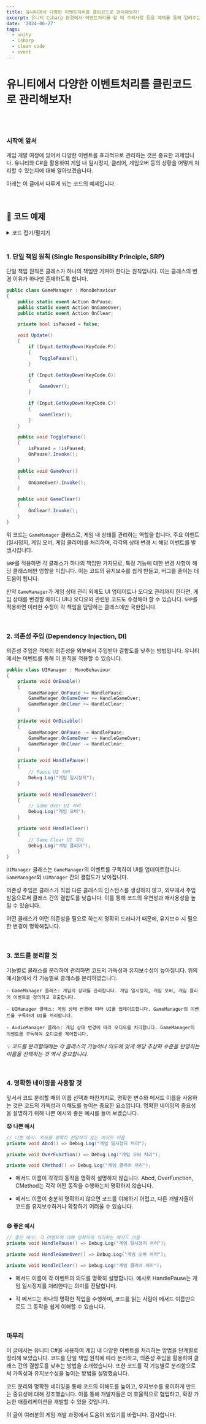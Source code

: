```yaml
---
title: 유니티에서 다양한 이벤트처리를 클린코드로 관리해보자!
excerpt: 유니티 Csharp 환경에서 이벤트처리를 할 때 주의사항 등을 예제를 통해 알려주는 글입니다.
date: '2024-06-27'
tags:
  - unity
  - Csharp
  - clean code
  - event
---
```


# 유니티에서 다양한 이벤트처리를 클린코드로 관리해보자!

<br>

<br>

### 시작에 앞서

게임 개발 여정에 있어서 다양한 이벤트를 효과적으로 관리하는 것은 중요한 과제입니다. 
유니티와 C#을 활용하여 게임 내 일시정지, 클리어, 게임오버 등의 상황을 어떻게 처리할 수 있는지에 대해 알아보겠습니다.

아래는 이 글에서 다루게 되는 코드의 예제입니다.

<br>

## :page_facing_up: **코드 예제**

<details>
<summary>코드 접기/펼치기</summary>
    
```csharp
using UnityEngine;
using System;

public class GameManager : MonoBehaviour
{
    public static event Action OnPause;
    public static event Action OnGameOver;
    public static event Action OnClear;

    private bool isPaused = false;

    void Update()
    {
        if (Input.GetKeyDown(KeyCode.P))
        {
            TogglePause();
        }

        if (Input.GetKeyDown(KeyCode.G))
        {
            GameOver();
        }

        if (Input.GetKeyDown(KeyCode.C))
        {
            GameClear();
        }
    }

    public void TogglePause()
    {
        isPaused = !isPaused;
        if (isPaused)
        {
            OnPause?.Invoke();
        }
        else
        {
            OnPause?.Invoke();
        }
    }

    public void GameOver()
    {
        OnGameOver?.Invoke();
    }

    public void GameClear()
    {
        OnClear?.Invoke();
    }
}

public class UIManager : MonoBehaviour
{
    private void OnEnable()
    {
        GameManager.OnPause += HandlePause;
        GameManager.OnGameOver += HandleGameOver;
        GameManager.OnClear += HandleClear;
    }

    private void OnDisable()
    {
        GameManager.OnPause -= HandlePause;
        GameManager.OnGameOver -= HandleGameOver;
        GameManager.OnClear -= HandleClear;
    }

    private void HandlePause()
    {
        // Pause UI 처리
        Debug.Log("게임 일시정지");
    }

    private void HandleGameOver()
    {
        // Game Over UI 처리
        Debug.Log("게임 오버");
    }

    private void HandleClear()
    {
        // Game Clear UI 처리
        Debug.Log("게임 클리어");
    }
}

public class AudioManager : MonoBehaviour
{
    private void OnEnable()
    {
        GameManager.OnPause += HandlePause;
        GameManager.OnGameOver += HandleGameOver;
        GameManager.OnClear += HandleClear;
    }

    private void OnDisable()
    {
        GameManager.OnPause -= HandlePause;
        GameManager.OnGameOver -= HandleGameOver;
        GameManager.OnClear -= HandleClear;
    }

    private void HandlePause()
    {
        // Pause 오디오 처리
        Debug.Log("오디오 일시정지");
    }

    private void HandleGameOver()
    {
        // Game Over 오디오 처리
        Debug.Log("오디오 게임 오버");
    }

    private void HandleClear()
    {
        // Game Clear 오디오 처리
        Debug.Log("오디오 게임 클리어");
    }
}
```
</details>

<br>

### 1. 단일 책임 원칙 (Single Responsibility Principle, SRP)

단일 책임 원칙은 클래스가 하나의 책임만 가져야 한다는 원칙입니다. 이는 클래스의 변경 이유가 하나만 존재하도록 합니다.

```csharp
public class GameManager : MonoBehaviour
{
    public static event Action OnPause;
    public static event Action OnGameOver;
    public static event Action OnClear;

    private bool isPaused = false;

    void Update()
    {
        if (Input.GetKeyDown(KeyCode.P))
        {
            TogglePause();
        }

        if (Input.GetKeyDown(KeyCode.G))
        {
            GameOver();
        }

        if (Input.GetKeyDown(KeyCode.C))
        {
            GameClear();
        }
    }

    public void TogglePause()
    {
        isPaused = !isPaused;
        OnPause?.Invoke();
    }

    public void GameOver()
    {
        OnGameOver?.Invoke();
    }

    public void GameClear()
    {
        OnClear?.Invoke();
    }
}
```

위 코드는 `GameManager` 클래스로, 게임 내 상태를 관리하는 역할을 합니다. 주요 이벤트 (일시정지, 게임 오버, 게임 클리어)를 처리하며, 각각의 상태 변경 시 해당 이벤트를 발생시킵니다. 

`SRP`를 적용하면 각 클래스가 하나의 책임만 가지므로, 특정 기능에 대한 변경 사항이 해당 클래스에만 영향을 미칩니다. 이는 코드의 유지보수를 쉽게 만들고, 버그를 줄이는 데 도움이 됩니다.


만약 `GameManager`가 게임 상태 관리 외에도 UI 업데이트나 오디오 관리까지 한다면, 게임 상태를 변경할 때마다 UI나 오디오와 관련된 코드도 수정해야 할 수 있습니다. `SRP`를 적용하면 이러한 수정이 각 책임을 담당하는 클래스에만 국한됩니다.

<br>

### 2. 의존성 주입 (Dependency Injection, DI)

의존성 주입은 객체의 의존성을 외부에서 주입받아 결합도를 낮추는 방법입니다. 유니티에서는 이벤트를 통해 이 원칙을 적용할 수 있습니다.

```csharp
public class UIManager : MonoBehaviour
{
    private void OnEnable()
    {
        GameManager.OnPause += HandlePause;
        GameManager.OnGameOver += HandleGameOver;
        GameManager.OnClear += HandleClear;
    }

    private void OnDisable()
    {
        GameManager.OnPause -= HandlePause;
        GameManager.OnGameOver -= HandleGameOver;
        GameManager.OnClear -= HandleClear;
    }

    private void HandlePause()
    {
        // Pause UI 처리
        Debug.Log("게임 일시정지");
    }

    private void HandleGameOver()
    {
        // Game Over UI 처리
        Debug.Log("게임 오버");
    }

    private void HandleClear()
    {
        // Game Clear UI 처리
        Debug.Log("게임 클리어");
    }
}
```

`UIManager` 클래스는 `GameManager`의 이벤트를 구독하여 UI를 업데이트합니다. `GameManager`와 `UIManager` 간의 결합도가 낮아집니다.

의존성 주입은 클래스가 직접 다른 클래스의 인스턴스를 생성하지 않고, 외부에서 주입받음으로써 클래스 간의 결합도를 낮춥니다. 이를 통해 코드의 유연성과 재사용성을 높일 수 있습니다.  

어떤 클래스가 어떤 의존성을 필요로 하는지 명확히 드러나기 때문에, 유지보수 시 필요한 변경이 명확해집니다.

<br>

### 3. 코드를 분리할 것 

기능별로 클래스를 분리하여 관리하면 코드의 가독성과 유지보수성이 높아집니다. 위의 예시들에서 각 기능별로 클래스를 분리하였습니다.
```
- GameManager 클래스: 게임의 상태를 관리합니다. 게임 일시정지, 게임 오버, 게임 클리어 이벤트를 정의하고 호출합니다.
 
- UIManager 클래스: 게임 상태 변경에 따라 UI를 업데이트합니다. GameManager의 이벤트를 구독하여 UI를 처리합니다.

- AudioManager 클래스: 게임 상태 변경에 따라 오디오를 처리합니다. GameManager의 이벤트를 구독하여 오디오를 제어합니다.
```

*:bulb: 코드를 분리할때에는 각 클래스의 기능이나 의도에 맞게 해당 추상화 수준을 반영하는 이름을 선택하는 것 역시 중요합니다.*


<br>

### 4. 명확한 네이밍을 사용할 것

앞서서 코드 분리할 때의 이름 선택과 마찬가지로, 명확한 변수와 메서드 이름을 사용하는 것은 코드의 가독성과 이해도를 높이는 중요한 요소입니다. 명확한 네이밍의 중요성을 설명하기 위해 나쁜 예시와 좋은 예시를 들어 보겠습니다.

__:worried: 나쁜 예시__
```csharp
// 나쁜 예시: 의도를 명확히 전달하지 않는 메서드 이름
private void Abcd() => Debug.Log("게임 일시정지 처리");

private void OverFunction() => Debug.Log("게임 오버 처리");

private void CMethod() => Debug.Log("게임 클리어 처리");
```

- 메서드 이름이 각각의 동작을 명확히 설명하지 않습니다. Abcd, OverFunction, CMethod는 각각 어떤 동작을 수행하는지 명확하지 않습니다.


- 메서드 이름이 충분히 명확하지 않으면 코드를 이해하기 어렵고, 다른 개발자들이 코드를 유지보수하거나 확장하기 어려울 수 있습니다.


\
__:smile: 좋은 예시__

```csharp
// 좋은 예시: 각 이벤트에 대해 명확하게 처리하는 메서드 이름
private void HandlePause() => Debug.Log("게임 일시정지 처리");

private void HandleGameOver() => Debug.Log("게임 오버 처리");

private void HandleClear() => Debug.Log("게임 클리어 처리");
```

- 메서드 이름이 각 이벤트의 의도를 명확히 설명합니다. 예시로 HandlePause는 게임 일시정지를 처리한다는 의미를 전달합니다.


- 각 메서드는 하나의 명확한 작업을 수행하며, 코드를 읽는 사람이 메서드 이름만으로도 그 동작을 쉽게 이해할 수 있습니다.

<br>

### 마무리

이 글에서는 유니티 C#을 사용하여 게임 내 다양한 이벤트를 처리하는 방법을 단계별로 정리해 보았습니다. 코드를 단일 책임 원칙에 따라 분리하고, 의존성 주입을 활용하여 클래스 간의 결합도를 낮추는 방법을 소개했습니다. 또한 코드를 각 기능별로 분리함으로써 가독성과 유지보수성을 높이는 방법을 설명했습니다.

코드 분리와 명확한 네이밍을 통해 코드의 이해도를 높이고, 유지보수를 용이하게 만드는 중요성에 대해 강조했습니다. 이를 통해 개발자들은 더 효율적으로 협업하고, 확장 가능한 애플리케이션을 개발할 수 있을 것입니다.

이 글이 여러분의 게임 개발 과정에서 도움이 되었기를 바랍니다. 감사합니다.
